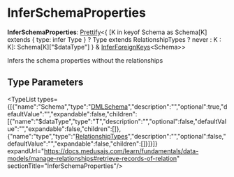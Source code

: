 
# InferSchemaProperties

 **InferSchemaProperties**: [Prettify](../../../CommonTypes/types/types.CommonTypes.Prettify/page.mdx)&#60;&#123; [K in keyof Schema as Schema[K] extends &#123; type: infer Type &#125; ? Type extends RelationshipTypes ? never : K : K]: Schema[K]["$dataType"] &#125; & [InferForeignKeys](../types.DmlTypes.InferForeignKeys/page.mdx)&#60;Schema&#62;&#62;

Infers the schema properties without the relationships

## Type Parameters

<TypeList types={[{"name":"Schema","type":"[DMLSchema](../types.DmlTypes.DMLSchema/page.mdx)","description":"","optional":true,"defaultValue":"","expandable":false,"children":[{"name":"$dataType","type":"T","description":"","optional":false,"defaultValue":"","expandable":false,"children":[]},{"name":"type","type":"[RelationshipTypes](../types.DmlTypes.RelationshipTypes/page.mdx)","description":"","optional":false,"defaultValue":"","expandable":false,"children":[]}]}]} expandUrl="https://docs.medusajs.com/learn/fundamentals/data-models/manage-relationships#retrieve-records-of-relation" sectionTitle="InferSchemaProperties"/>
